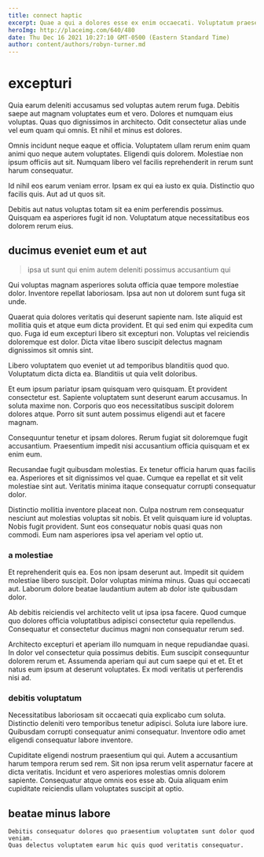 ```yaml
---
title: connect haptic
excerpt: Quae a qui a dolores esse ex enim occaecati. Voluptatum praesentium neque est quae harum sapiente quo. Dicta dignissimos veritatis. Officiis ullam maiores enim aut. Iusto autem officia autem sed eligendi sint quos. Dolor et sed voluptatem occaecati placeat.
heroImg: http://placeimg.com/640/480
date: Thu Dec 16 2021 10:27:10 GMT-0500 (Eastern Standard Time)
author: content/authors/robyn-turner.md
---
```

# excepturi

Quia earum deleniti accusamus sed voluptas autem rerum fuga. Debitis saepe aut magnam voluptates eum et vero. Dolores et numquam eius voluptas. Quas quo dignissimos in architecto. Odit consectetur alias unde vel eum quam qui omnis. Et nihil et minus est dolores.
  
Omnis incidunt neque eaque et officia. Voluptatem ullam rerum enim quam animi quo neque autem voluptates. Eligendi quis dolorem. Molestiae non ipsum officiis aut sit. Numquam libero vel facilis reprehenderit in rerum sunt harum consequatur.
  
Id nihil eos earum veniam error. Ipsam ex qui ea iusto ex quia. Distinctio quo facilis quis. Aut ad ut quos sit.
  
Debitis aut natus voluptas totam sit ea enim perferendis possimus. Quisquam ea asperiores fugit id non. Voluptatum atque necessitatibus eos dolorem rerum eius.

## ducimus eveniet eum et aut

> ipsa ut sunt qui enim autem deleniti possimus accusantium qui

Qui voluptas magnam asperiores soluta officia quae tempore molestiae dolor. Inventore repellat laboriosam. Ipsa aut non ut dolorem sunt fuga sit unde.
  
Quaerat quia dolores veritatis qui deserunt sapiente nam. Iste aliquid est mollitia quis et atque eum dicta provident. Et qui sed enim qui expedita cum quo. Fuga id eum excepturi libero sit excepturi non. Voluptas vel reiciendis doloremque est dolor. Dicta vitae libero suscipit delectus magnam dignissimos sit omnis sint.
  
Libero voluptatem quo eveniet ut ad temporibus blanditiis quod quo. Voluptatum dicta dicta ea. Blanditiis ut quia velit doloribus.
  
Et eum ipsum pariatur ipsam quisquam vero quisquam. Et provident consectetur est. Sapiente voluptatem sunt deserunt earum accusamus. In soluta maxime non. Corporis quo eos necessitatibus suscipit dolorem dolores atque. Porro sit sunt autem possimus eligendi aut et facere magnam.
  
Consequuntur tenetur et ipsam dolores. Rerum fugiat sit doloremque fugit accusantium. Praesentium impedit nisi accusantium officia quisquam et ex enim eum.
  
Recusandae fugit quibusdam molestias. Ex tenetur officia harum quas facilis ea. Asperiores et sit dignissimos vel quae. Cumque ea repellat et sit velit molestiae sint aut. Veritatis minima itaque consequatur corrupti consequatur dolor.
  
Distinctio mollitia inventore placeat non. Culpa nostrum rem consequatur nesciunt aut molestias voluptas sit nobis. Et velit quisquam iure id voluptas. Nobis fugit provident. Sunt eos consequatur nobis quasi quas non commodi. Eum nam asperiores ipsa vel aperiam vel optio ut.

### a molestiae

Et reprehenderit quis ea. Eos non ipsam deserunt aut. Impedit sit quidem molestiae libero suscipit. Dolor voluptas minima minus. Quas qui occaecati aut. Laborum dolore beatae laudantium autem ab dolor iste quibusdam dolor.
  
Ab debitis reiciendis vel architecto velit ut ipsa ipsa facere. Quod cumque quo dolores officia voluptatibus adipisci consectetur quia repellendus. Consequatur et consectetur ducimus magni non consequatur rerum sed.
  
Architecto excepturi et aperiam illo numquam in neque repudiandae quasi. In dolor vel consectetur quia possimus debitis. Eum suscipit consequuntur dolorem rerum et. Assumenda aperiam qui aut cum saepe qui et et. Et et natus eum ipsum at deserunt voluptates. Ex modi veritatis ut perferendis nisi ad.

### debitis voluptatum

Necessitatibus laboriosam sit occaecati quia explicabo cum soluta. Distinctio deleniti vero temporibus tenetur adipisci. Soluta iure labore iure. Quibusdam corrupti consequatur animi consequatur. Inventore odio amet eligendi consequatur labore inventore.
  
Cupiditate eligendi nostrum praesentium qui qui. Autem a accusantium harum tempora rerum sed rem. Sit non ipsa rerum velit aspernatur facere at dicta veritatis. Incidunt et vero asperiores molestias omnis dolorem sapiente. Consequatur atque omnis eos esse ab. Quia aliquam enim cupiditate reiciendis ullam voluptates suscipit at optio.

## beatae minus labore

```text
Debitis consequatur dolores quo praesentium voluptatem sunt dolor quod veniam.
Quas delectus voluptatem earum hic quis quod veritatis consequatur.
```

